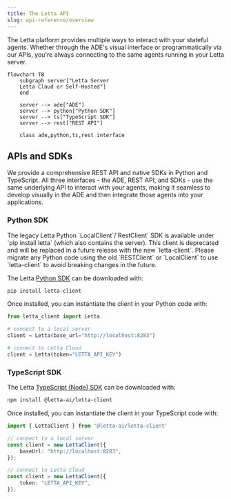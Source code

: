 ```yaml
---
title: The Letta API
slug: api-reference/overview
---
```


The Letta platform provides multiple ways to interact with your stateful agents. Whether through the ADE's visual interface or programmatically via our APIs, you're always connecting to the same agents running in your Letta server.

```mermaid
flowchart TB
    subgraph server["Letta Server
    Letta Cloud or Self-Hosted"]
    end

    server --> ade["ADE"]
    server --> python["Python SDK"]
    server --> ts["TypeScript SDK"]
    server --> rest["REST API"]

    class ade,python,ts,rest interface
```

## APIs and SDKs

We provide a comprehensive REST API and native SDKs in Python and TypeScript. All three interfaces - the ADE, REST API, and SDKs - use the same underlying API to interact with your agents, making it seamless to develop visually in the ADE and then integrate those agents into your applications.

### Python SDK

<Note>
The legacy Letta Python `LocalClient`/`RestClient` SDK is available under `pip install letta` (which also contains the server).
This client is deprecated and will be replaced in a future release with the new `letta-client`.
Please migrate any Python code using the old `RESTClient` or `LocalClient` to use `letta-client` to avoid breaking changes in the future.
</Note>

The Letta [Python SDK](https://github.com/letta-ai/letta-python) can be downloaded with:
```bash
pip install letta-client
```

Once installed, you can instantiate the client in your Python code with:
```python
from letta_client import Letta

# connect to a local server
client = Letta(base_url="http://localhost:8283")

# connect to Letta Cloud
client = Letta(token="LETTA_API_KEY")
```

### TypeScript SDK
The Letta [TypeScript (Node) SDK](https://github.com/letta-ai/letta-node) can be downloaded with:
```bash
npm install @letta-ai/letta-client
```

Once installed, you can instantiate the client in your TypeScript code with:
```typescript
import { LettaClient } from '@letta-ai/letta-client'

// connect to a local server
const client = new LettaClient({
    baseUrl: "http://localhost:8283",
});

// connect to Letta Cloud
const client = new LettaClient({
    token: "LETTA_API_KEY",
});

```
